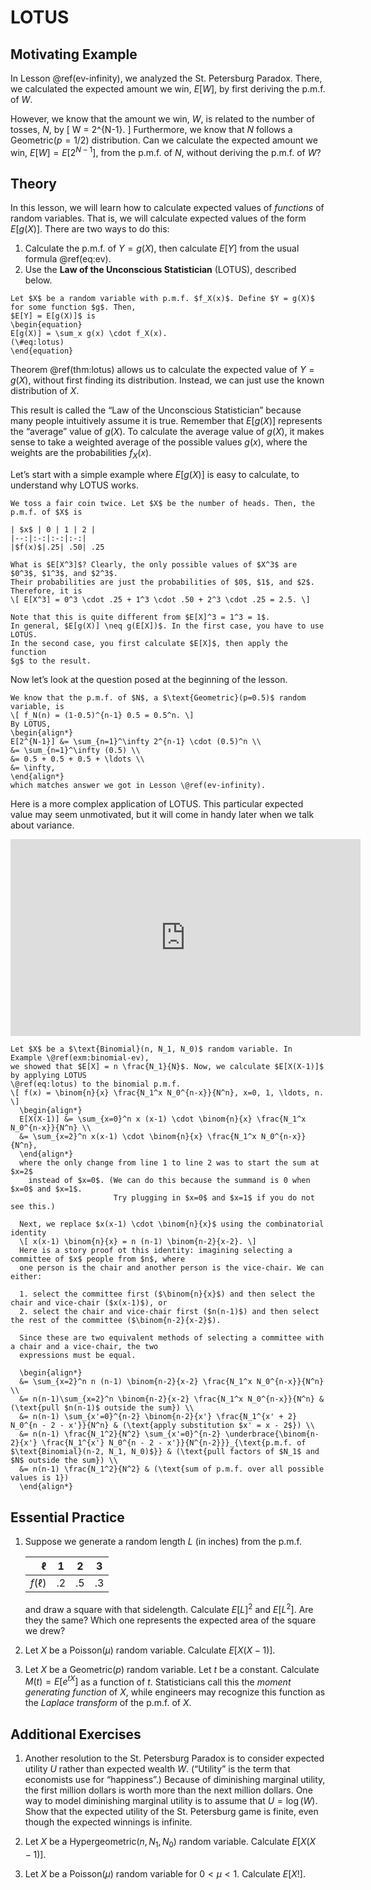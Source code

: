 # LOTUS {#lotus}

## Motivating Example {-}

In Lesson \@ref(ev-infinity), we analyzed the St. Petersburg Paradox. There, we calculated the expected 
amount we win, $E[W]$, by first deriving the p.m.f. of $W$.

However, we know that the amount we win, $W$, is related to the number of tosses, $N$, by
\[ W = 2^{N-1}. \]
Furthermore, we know that $N$ follows a $\text{Geometric}(p=1/2)$ distribution. Can we calculate 
the expected amount we win, $E[W] = E[2^{N-1}]$, from the p.m.f. of $N$, without deriving 
the p.m.f. of $W$?

## Theory {-}

In this lesson, we will learn how to calculate expected values of _functions_ of random variables. 
That is, we will calculate expected values of the form $E[g(X)]$. There are two ways to do this:

1. Calculate the p.m.f. of $Y = g(X)$, then calculate $E[Y]$ from the usual formula \@ref(eq:ev).
2. Use the **Law of the Unconscious Statistician** (LOTUS), described below.

```theorem
Let $X$ be a random variable with p.m.f. $f_X(x)$. Define $Y = g(X)$ for some function $g$. Then, 
$E[Y] = E[g(X)]$ is 
\begin{equation}
E[g(X)] = \sum_x g(x) \cdot f_X(x).
(\#eq:lotus)
\end{equation}
```

Theorem \@ref(thm:lotus) allows us to calculate the expected value of $Y = g(X)$, without first 
finding its distribution. Instead, we can just use the known distribution of $X$. 

This result is called the "Law of the Unconscious Statistician" because many people intuitively 
assume it is true. Remember that $E[g(X)]$ represents the "average" value 
of $g(X)$. To calculate the average value of $g(X)$, it makes sense to take a weighted average of the 
possible values $g(x)$, where the weights are the probabilities $f_X(x)$.

Let's start with a simple example where $E[g(X)]$ is easy to calculate, to understand why LOTUS works.
```example
We toss a fair coin twice. Let $X$ be the number of heads. Then, the p.m.f. of $X$ is

| $x$ | 0 | 1 | 2 |
|--:|:-:|:-:|:-:|
|$f(x)$|.25| .50| .25

What is $E[X^3]$? Clearly, the only possible values of $X^3$ are $0^3$, $1^3$, and $2^3$. 
Their probabilities are just the probabilities of $0$, $1$, and $2$. 
Therefore, it is 
\[ E[X^3] = 0^3 \cdot .25 + 1^3 \cdot .50 + 2^3 \cdot .25 = 2.5. \]

Note that this is quite different from $E[X]^3 = 1^3 = 1$. 
In general, $E[g(X)] \neq g(E[X])$. In the first case, you have to use LOTUS. 
In the second case, you first calculate $E[X]$, then apply the function 
$g$ to the result.
```

Now let's look at the question posed at the beginning of the lesson.

```example
We know that the p.m.f. of $N$, a $\text{Geometric}(p=0.5)$ random variable, is 
\[ f_N(n) = (1-0.5)^{n-1} 0.5 = 0.5^n. \]
By LOTUS, 
\begin{align*}
E[2^{N-1}] &= \sum_{n=1}^\infty 2^{n-1} \cdot (0.5)^n \\
&= \sum_{n=1}^\infty (0.5) \\
&= 0.5 + 0.5 + 0.5 + \ldots \\
&= \infty,
\end{align*}
which matches answer we got in Lesson \@ref(ev-infinity).
```

Here is a more complex application of LOTUS. This particular expected value 
may seem unmotivated, but it will come in handy later when we talk about variance.

<iframe width="560" height="315" src="https://www.youtube.com/embed/jxAPRL8iO3k" frameborder="0" allow="accelerometer; autoplay; encrypted-media; gyroscope; picture-in-picture" allowfullscreen></iframe>

```example
Let $X$ be a $\text{Binomial}(n, N_1, N_0)$ random variable. In Example \@ref(exm:binomial-ev), 
we showed that $E[X] = n \frac{N_1}{N}$. Now, we calculate $E[X(X-1)]$ by applying LOTUS 
\@ref(eq:lotus) to the binomial p.m.f. 
\[ f(x) = \binom{n}{x} \frac{N_1^x N_0^{n-x}}{N^n}, x=0, 1, \ldots, n. \]
  \begin{align*}
  E[X(X-1)] &= \sum_{x=0}^n x (x-1) \cdot \binom{n}{x} \frac{N_1^x N_0^{n-x}}{N^n} \\
  &= \sum_{x=2}^n x(x-1) \cdot \binom{n}{x} \frac{N_1^x N_0^{n-x}}{N^n},
  \end{align*}
  where the only change from line 1 to line 2 was to start the sum at $x=2$ 
    instead of $x=0$. (We can do this because the summand is 0 when $x=0$ and $x=1$.
                       Try plugging in $x=0$ and $x=1$ if you do not see this.) 
  
  Next, we replace $x(x-1) \cdot \binom{n}{x}$ using the combinatorial identity 
  \[ x(x-1) \binom{n}{x} = n (n-1) \binom{n-2}{x-2}. \] 
  Here is a story proof ot this identity: imagining selecting a committee of $x$ people from $n$, where 
  one person is the chair and another person is the vice-chair. We can either:
    
  1. select the committee first ($\binom{n}{x}$) and then select the chair and vice-chair ($x(x-1)$), or 
  2. select the chair and vice-chair first ($n(n-1)$) and then select the rest of the committee ($\binom{n-2}{x-2}$).
  
  Since these are two equivalent methods of selecting a committee with a chair and a vice-chair, the two 
  expressions must be equal.
    
  \begin{align*}
  &= \sum_{x=2}^n n (n-1) \binom{n-2}{x-2} \frac{N_1^x N_0^{n-x}}{N^n} \\
  &= n(n-1)\sum_{x=2}^n \binom{n-2}{x-2} \frac{N_1^x N_0^{n-x}}{N^n} & (\text{pull $n(n-1)$ outside the sum}) \\
  &= n(n-1) \sum_{x'=0}^{n-2} \binom{n-2}{x'} \frac{N_1^{x' + 2} N_0^{n - 2 - x'}}{N^n} & (\text{apply substitution $x' = x - 2$}) \\
  &= n(n-1) \frac{N_1^2}{N^2} \sum_{x'=0}^{n-2} \underbrace{\binom{n-2}{x'} \frac{N_1^{x'} N_0^{n - 2 - x'}}{N^{n-2}}}_{\text{p.m.f. of $\text{Binomial}(n-2, N_1, N_0)$}} & (\text{pull factors of $N_1$ and $N$ outside the sum}) \\
  &= n(n-1) \frac{N_1^2}{N^2} & (\text{sum of p.m.f. over all possible values is 1})
  \end{align*}
```

## Essential Practice {-}

1. Suppose we generate a random length $L$ (in inches) from the p.m.f. 

    | $\ell$ | 1 | 2 | 3 |
    |--:|:-:|:-:|:-:|
    |$f(\ell)$|.2| .5| .3

    and draw a square with that sidelength. Calculate $E[L]^2$ and $E[L^2]$. 
    Are they the same? Which one represents the expected area of the square we drew?

2. Let $X$ be a $\text{Poisson}(\mu)$ random variable. Calculate $E[X(X-1)]$.

3. Let $X$ be a $\text{Geometric}(p)$ random variable. Let $t$ be a constant. Calculate 
$M(t) = E[e^{tX}]$ as a function of $t$. Statisticians call this the 
_moment generating function_ of $X$, while engineers may recognize this function as the 
_Laplace transform_ of the p.m.f. of $X$.


## Additional Exercises {-}

1. Another resolution to the St. Petersburg Paradox is to consider expected
utility $U$ rather than expected wealth $W$. ("Utility" is the term that economists use for "happiness".) 
Because of diminishing marginal utility, the first million dollars is worth more than the next million dollars. 
One way to model diminishing marginal utility is to assume that $U = \log(W)$. 
Show that the expected utility of the St. Petersburg game is finite, even though the expected winnings 
is infinite.

2. Let $X$ be a $\text{Hypergeometric}(n, N_1, N_0)$ random variable. Calculate $E[X(X-1)]$.

3. Let $X$ be a $\text{Poisson}(\mu)$ random variable for $0 < \mu < 1$. Calculate $E[X!]$.

